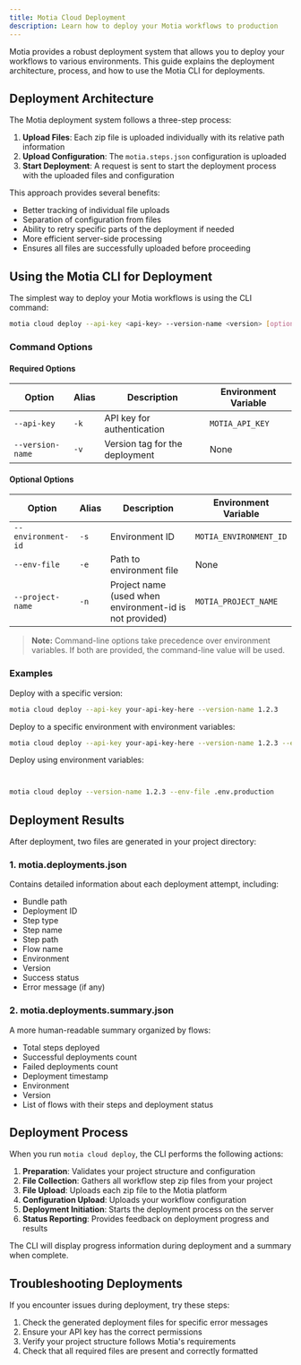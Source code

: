 ```yaml
---
title: Motia Cloud Deployment
description: Learn how to deploy your Motia workflows to production
---
```


Motia provides a robust deployment system that allows you to deploy your workflows to various environments. This guide explains the deployment architecture, process, and how to use the Motia CLI for deployments.

## Deployment Architecture

The Motia deployment system follows a three-step process:

1. **Upload Files**: Each zip file is uploaded individually with its relative path information
2. **Upload Configuration**: The `motia.steps.json` configuration is uploaded
3. **Start Deployment**: A request is sent to start the deployment process with the uploaded files and configuration

This approach provides several benefits:

- Better tracking of individual file uploads
- Separation of configuration from files
- Ability to retry specific parts of the deployment if needed
- More efficient server-side processing
- Ensures all files are successfully uploaded before proceeding

## Using the Motia CLI for Deployment

The simplest way to deploy your Motia workflows is using the CLI command:

```bash
motia cloud deploy --api-key <api-key> --version-name <version> [options]
```

### Command Options

#### Required Options

| Option          | Alias | Description                    | Environment Variable |
| --------------- | ----- | ------------------------------ | -------------------- |
| `--api-key`     | `-k`  | API key for authentication     | `MOTIA_API_KEY`      |
| `--version-name`| `-v`  | Version tag for the deployment | None                 |

#### Optional Options

| Option             | Alias | Description                                                        | Environment Variable     |
| ------------------ | ----- | ------------------------------------------------------------------ | ------------------------ |
| `--environment-id` | `-s`  | Environment ID                                                     | `MOTIA_ENVIRONMENT_ID`   |
| `--env-file`       | `-e`  | Path to environment file                                           | None                     |
| `--project-name`   | `-n`  | Project name (used when environment-id is not provided)           | `MOTIA_PROJECT_NAME`     |

> **Note:** Command-line options take precedence over environment variables. If both are provided, the command-line value will be used.

### Examples

Deploy with a specific version:

```bash
motia cloud deploy --api-key your-api-key-here --version-name 1.2.3
```

Deploy to a specific environment with environment variables:

```bash
motia cloud deploy --api-key your-api-key-here --version-name 1.2.3 --env-file .env.production --environment-id env-uuid
```

Deploy using environment variables:

```bash


motia cloud deploy --version-name 1.2.3 --env-file .env.production
```

## Deployment Results

After deployment, two files are generated in your project directory:

### 1. motia.deployments.json

Contains detailed information about each deployment attempt, including:

- Bundle path
- Deployment ID
- Step type
- Step name
- Step path
- Flow name
- Environment
- Version
- Success status
- Error message (if any)

### 2. motia.deployments.summary.json

A more human-readable summary organized by flows:

- Total steps deployed
- Successful deployments count
- Failed deployments count
- Deployment timestamp
- Environment
- Version
- List of flows with their steps and deployment status

## Deployment Process

When you run `motia cloud deploy`, the CLI performs the following actions:

1. **Preparation**: Validates your project structure and configuration
2. **File Collection**: Gathers all workflow step zip files from your project
3. **File Upload**: Uploads each zip file to the Motia platform
4. **Configuration Upload**: Uploads your workflow configuration
5. **Deployment Initiation**: Starts the deployment process on the server
6. **Status Reporting**: Provides feedback on deployment progress and results

The CLI will display progress information during deployment and a summary when complete.

## Troubleshooting Deployments

If you encounter issues during deployment, try these steps:

1. Check the generated deployment files for specific error messages
2. Ensure your API key has the correct permissions
3. Verify your project structure follows Motia's requirements
4. Check that all required files are present and correctly formatted


